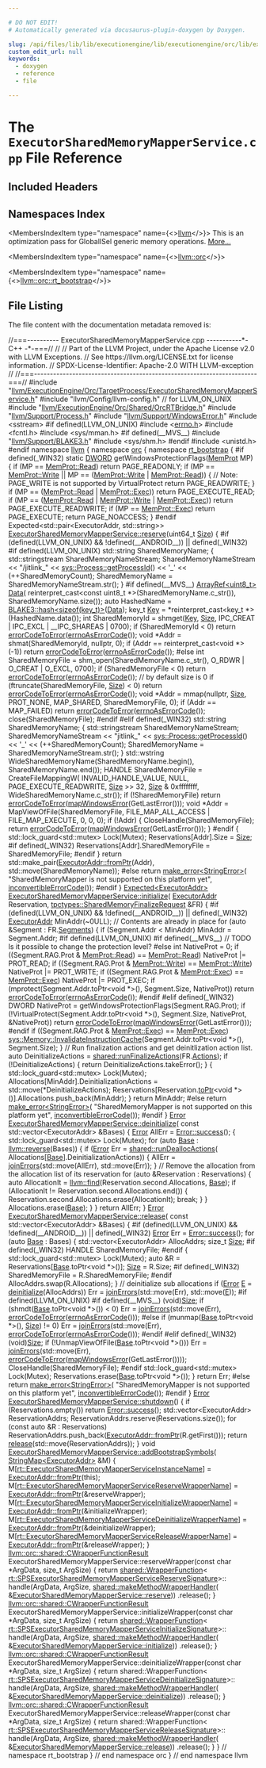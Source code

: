 ```yaml
---

# DO NOT EDIT!
# Automatically generated via docusaurus-plugin-doxygen by Doxygen.

slug: /api/files/lib/lib/executionengine/lib/executionengine/orc/lib/executionengine/orc/targetprocess/executorsharedmemorymapperservice-cpp
custom_edit_url: null
keywords:
  - doxygen
  - reference
  - file

---
```





# The `ExecutorSharedMemoryMapperService.cpp` File Reference

<DoxygenPage pluginConfig={pluginConfig}>



## Included Headers

<IncludesList>
<IncludesListItem
  filePath="llvm/ExecutionEngine/Orc/TargetProcess/ExecutorSharedMemoryMapperService.h"
  permalink="/docs/api/files/include/include/llvm/include/llvm/executionengine/include/llvm/executionengine/orc/include/llvm/executionengine/orc/targetprocess/executorsharedmemorymapperservice-h"
  isLocal="true" />
<IncludesListItem
  filePath="llvm/Config/llvm-config.h"
  permalink=""
  isLocal="true" />
<IncludesListItem
  filePath="llvm/ExecutionEngine/Orc/Shared/OrcRTBridge.h"
  permalink="/docs/api/files/include/include/llvm/include/llvm/executionengine/include/llvm/executionengine/orc/include/llvm/executionengine/orc/shared/orcrtbridge-h"
  isLocal="true" />
<IncludesListItem
  filePath="llvm/Support/Process.h"
  permalink="/docs/api/files/include/include/llvm/include/llvm/support/process-h"
  isLocal="true" />
<IncludesListItem
  filePath="llvm/Support/WindowsError.h"
  permalink="/docs/api/files/include/include/llvm/include/llvm/support/windowserror-h"
  isLocal="true" />
<IncludesListItem
  filePath="sstream"
  permalink=""
  isLocal="false" />
<IncludesListItem
  filePath="errno.h"
  permalink="/docs/api/files/include/include/llvm/include/llvm/support/errno-h"
  isLocal="false" />
<IncludesListItem
  filePath="fcntl.h"
  permalink=""
  isLocal="false" />
<IncludesListItem
  filePath="sys/mman.h"
  permalink=""
  isLocal="false" />
<IncludesListItem
  filePath="unistd.h"
  permalink=""
  isLocal="false" />
</IncludesList>

## Namespaces Index

<MembersIndex>

<MembersIndexItem
  type="namespace"
  name={<><a href="/docs/api/namespaces/llvm">llvm</a></>}>
This is an optimization pass for GlobalISel generic memory operations. <a href="/docs/api/namespaces/llvm/#details">More...</a>
</MembersIndexItem>

<MembersIndexItem
  type="namespace"
  name={<><a href="/docs/api/namespaces/llvm/orc">llvm::orc</a></>}>
</MembersIndexItem>

<MembersIndexItem
  type="namespace"
  name={<><a href="/docs/api/namespaces/llvm/orc/rt-bootstrap">llvm::orc::rt_bootstrap</a></>}>
</MembersIndexItem>

</MembersIndex>


## File Listing

The file content with the documentation metadata removed is:

<ProgramListing>

<Link id="l00001" /><CodeLine lineNumber="1"><span class="doxyHighlightComment">//===---------- ExecutorSharedMemoryMapperService.cpp -----------&#42;- C++ -&#42;-===//</span></CodeLine>
<Link id="l00002" /><CodeLine lineNumber="2"><span class="doxyHighlightComment">//</span></CodeLine>
<Link id="l00003" /><CodeLine lineNumber="3"><span class="doxyHighlightComment">// Part of the LLVM Project, under the Apache License v2.0 with LLVM Exceptions.</span></CodeLine>
<Link id="l00004" /><CodeLine lineNumber="4"><span class="doxyHighlightComment">// See https://llvm.org/LICENSE.txt for license information.</span></CodeLine>
<Link id="l00005" /><CodeLine lineNumber="5"><span class="doxyHighlightComment">// SPDX-License-Identifier: Apache-2.0 WITH LLVM-exception</span></CodeLine>
<Link id="l00006" /><CodeLine lineNumber="6"><span class="doxyHighlightComment">//</span></CodeLine>
<Link id="l00007" /><CodeLine lineNumber="7"><span class="doxyHighlightComment">//===----------------------------------------------------------------------===//</span></CodeLine>
<Link id="l00008" /><CodeLine lineNumber="8"></CodeLine>
<Link id="l00009" /><CodeLine lineNumber="9"><span class="doxyHighlightPreprocessor">#include &quot;<a href="/docs/api/files/include/include/llvm/include/llvm/executionengine/include/llvm/executionengine/orc/include/llvm/executionengine/orc/targetprocess/executorsharedmemorymapperservice-h">llvm/ExecutionEngine/Orc/TargetProcess/ExecutorSharedMemoryMapperService.h</a>&quot;</span></CodeLine>
<Link id="l00010" /><CodeLine lineNumber="10"><span class="doxyHighlightPreprocessor">#include &quot;llvm/Config/llvm-config.h&quot;</span><span class="doxyHighlight"> </span><span class="doxyHighlightComment">// for LLVM&#95;ON&#95;UNIX</span></CodeLine>
<Link id="l00011" /><CodeLine lineNumber="11"><span class="doxyHighlightPreprocessor">#include &quot;<a href="/docs/api/files/include/include/llvm/include/llvm/executionengine/include/llvm/executionengine/orc/include/llvm/executionengine/orc/shared/orcrtbridge-h">llvm/ExecutionEngine/Orc/Shared/OrcRTBridge.h</a>&quot;</span></CodeLine>
<Link id="l00012" /><CodeLine lineNumber="12"><span class="doxyHighlightPreprocessor">#include &quot;<a href="/docs/api/files/include/include/llvm/include/llvm/support/process-h">llvm/Support/Process.h</a>&quot;</span></CodeLine>
<Link id="l00013" /><CodeLine lineNumber="13"><span class="doxyHighlightPreprocessor">#include &quot;<a href="/docs/api/files/include/include/llvm/include/llvm/support/windowserror-h">llvm/Support/WindowsError.h</a>&quot;</span></CodeLine>
<Link id="l00014" /><CodeLine lineNumber="14"><span class="doxyHighlightPreprocessor">#include &lt;sstream&gt;</span></CodeLine>
<Link id="l00015" /><CodeLine lineNumber="15"></CodeLine>
<Link id="l00016" /><CodeLine lineNumber="16"><span class="doxyHighlightPreprocessor">#if defined(LLVM&#95;ON&#95;UNIX)</span></CodeLine>
<Link id="l00017" /><CodeLine lineNumber="17"><span class="doxyHighlightPreprocessor">#include &lt;<a href="/docs/api/files/include/include/llvm/include/llvm/support/errno-h">errno.h</a>&gt;</span></CodeLine>
<Link id="l00018" /><CodeLine lineNumber="18"><span class="doxyHighlightPreprocessor">#include &lt;fcntl.h&gt;</span></CodeLine>
<Link id="l00019" /><CodeLine lineNumber="19"><span class="doxyHighlightPreprocessor">#include &lt;sys/mman.h&gt;</span></CodeLine>
<Link id="l00020" /><CodeLine lineNumber="20"><span class="doxyHighlightPreprocessor">#if defined(&#95;&#95;MVS&#95;&#95;)</span></CodeLine>
<Link id="l00021" /><CodeLine lineNumber="21"><span class="doxyHighlightPreprocessor">#include &quot;<a href="/docs/api/files/include/include/llvm/include/llvm/support/blake3-h">llvm/Support/BLAKE3.h</a>&quot;</span></CodeLine>
<Link id="l00022" /><CodeLine lineNumber="22"><span class="doxyHighlightPreprocessor">#include &lt;sys/shm.h&gt;</span></CodeLine>
<Link id="l00023" /><CodeLine lineNumber="23"><span class="doxyHighlightPreprocessor">#endif</span></CodeLine>
<Link id="l00024" /><CodeLine lineNumber="24"><span class="doxyHighlightPreprocessor">#include &lt;unistd.h&gt;</span></CodeLine>
<Link id="l00025" /><CodeLine lineNumber="25"><span class="doxyHighlightPreprocessor">#endif</span></CodeLine>
<Link id="l00026" /><CodeLine lineNumber="26"></CodeLine>
<Link id="l00027" /><CodeLine lineNumber="27"><span class="doxyHighlightKeyword">namespace </span><span class="doxyHighlight"><a href="/docs/api/namespaces/llvm">llvm</a> &#123;</span></CodeLine>
<Link id="l00028" /><CodeLine lineNumber="28"><span class="doxyHighlightKeyword">namespace </span><span class="doxyHighlight"><a href="/docs/api/namespaces/llvm/orc">orc</a> &#123;</span></CodeLine>
<Link id="l00029" /><CodeLine lineNumber="29"><span class="doxyHighlightKeyword">namespace </span><span class="doxyHighlight"><a href="/docs/api/namespaces/llvm/orc/rt-bootstrap">rt&#95;bootstrap</a> &#123;</span></CodeLine>
<Link id="l00030" /><CodeLine lineNumber="30"></CodeLine>
<Link id="l00031" /><CodeLine lineNumber="31"><span class="doxyHighlightPreprocessor">#if defined(&#95;WIN32)</span></CodeLine>
<Link id="l00032" /><CodeLine lineNumber="32"><span class="doxyHighlightKeyword">static</span><span class="doxyHighlight"> <a href="/docs/api/namespaces/llvm/amdgpu/sdwa/#a487d59303b94fbf4adddd9a08c30da0aaddbc3f8d705f646af626fd73cdf3618b">DWORD</a> getWindowsProtectionFlags(<a href="/docs/api/namespaces/llvm/orc/#a2fbb59fad28934f72ede7ddc316dfc89">MemProt</a> MP) &#123;</span></CodeLine>
<Link id="l00033" /><CodeLine lineNumber="33"><span class="doxyHighlight">  </span><span class="doxyHighlightKeywordFlow">if</span><span class="doxyHighlight"> (MP == <a href="/docs/api/namespaces/llvm/orc/#a2fbb59fad28934f72ede7ddc316dfc89a7a1a5f3e79fdc91edf2f5ead9d66abb4">MemProt::Read</a>)</span></CodeLine>
<Link id="l00034" /><CodeLine lineNumber="34"><span class="doxyHighlight">    </span><span class="doxyHighlightKeywordFlow">return</span><span class="doxyHighlight"> PAGE&#95;READONLY;</span></CodeLine>
<Link id="l00035" /><CodeLine lineNumber="35"><span class="doxyHighlight">  </span><span class="doxyHighlightKeywordFlow">if</span><span class="doxyHighlight"> (MP == <a href="/docs/api/namespaces/llvm/orc/#a2fbb59fad28934f72ede7ddc316dfc89a1129c0e4d43f2d121652a7302712cff6">MemProt::Write</a> ||</span></CodeLine>
<Link id="l00036" /><CodeLine lineNumber="36"><span class="doxyHighlight">      MP == (<a href="/docs/api/namespaces/llvm/orc/#a2fbb59fad28934f72ede7ddc316dfc89a1129c0e4d43f2d121652a7302712cff6">MemProt::Write</a> | <a href="/docs/api/namespaces/llvm/orc/#a2fbb59fad28934f72ede7ddc316dfc89a7a1a5f3e79fdc91edf2f5ead9d66abb4">MemProt::Read</a>)) &#123;</span></CodeLine>
<Link id="l00037" /><CodeLine lineNumber="37"><span class="doxyHighlight">    </span><span class="doxyHighlightComment">// Note: PAGE&#95;WRITE is not supported by VirtualProtect</span></CodeLine>
<Link id="l00038" /><CodeLine lineNumber="38"><span class="doxyHighlight">    </span><span class="doxyHighlightKeywordFlow">return</span><span class="doxyHighlight"> PAGE&#95;READWRITE;</span></CodeLine>
<Link id="l00039" /><CodeLine lineNumber="39"><span class="doxyHighlight">  &#125;</span></CodeLine>
<Link id="l00040" /><CodeLine lineNumber="40"><span class="doxyHighlight">  </span><span class="doxyHighlightKeywordFlow">if</span><span class="doxyHighlight"> (MP == (<a href="/docs/api/namespaces/llvm/orc/#a2fbb59fad28934f72ede7ddc316dfc89a7a1a5f3e79fdc91edf2f5ead9d66abb4">MemProt::Read</a> | <a href="/docs/api/namespaces/llvm/orc/#a2fbb59fad28934f72ede7ddc316dfc89a953feeff1e20f40677fb7f77c073b3be">MemProt::Exec</a>))</span></CodeLine>
<Link id="l00041" /><CodeLine lineNumber="41"><span class="doxyHighlight">    </span><span class="doxyHighlightKeywordFlow">return</span><span class="doxyHighlight"> PAGE&#95;EXECUTE&#95;READ;</span></CodeLine>
<Link id="l00042" /><CodeLine lineNumber="42"><span class="doxyHighlight">  </span><span class="doxyHighlightKeywordFlow">if</span><span class="doxyHighlight"> (MP == (<a href="/docs/api/namespaces/llvm/orc/#a2fbb59fad28934f72ede7ddc316dfc89a7a1a5f3e79fdc91edf2f5ead9d66abb4">MemProt::Read</a> | <a href="/docs/api/namespaces/llvm/orc/#a2fbb59fad28934f72ede7ddc316dfc89a1129c0e4d43f2d121652a7302712cff6">MemProt::Write</a> | <a href="/docs/api/namespaces/llvm/orc/#a2fbb59fad28934f72ede7ddc316dfc89a953feeff1e20f40677fb7f77c073b3be">MemProt::Exec</a>))</span></CodeLine>
<Link id="l00043" /><CodeLine lineNumber="43"><span class="doxyHighlight">    </span><span class="doxyHighlightKeywordFlow">return</span><span class="doxyHighlight"> PAGE&#95;EXECUTE&#95;READWRITE;</span></CodeLine>
<Link id="l00044" /><CodeLine lineNumber="44"><span class="doxyHighlight">  </span><span class="doxyHighlightKeywordFlow">if</span><span class="doxyHighlight"> (MP == <a href="/docs/api/namespaces/llvm/orc/#a2fbb59fad28934f72ede7ddc316dfc89a953feeff1e20f40677fb7f77c073b3be">MemProt::Exec</a>)</span></CodeLine>
<Link id="l00045" /><CodeLine lineNumber="45"><span class="doxyHighlight">    </span><span class="doxyHighlightKeywordFlow">return</span><span class="doxyHighlight"> PAGE&#95;EXECUTE;</span></CodeLine>
<Link id="l00046" /><CodeLine lineNumber="46"></CodeLine>
<Link id="l00047" /><CodeLine lineNumber="47"><span class="doxyHighlight">  </span><span class="doxyHighlightKeywordFlow">return</span><span class="doxyHighlight"> PAGE&#95;NOACCESS;</span></CodeLine>
<Link id="l00048" /><CodeLine lineNumber="48"><span class="doxyHighlight">&#125;</span></CodeLine>
<Link id="l00049" /><CodeLine lineNumber="49"><span class="doxyHighlightPreprocessor">#endif</span></CodeLine>
<Link id="l00050" /><CodeLine lineNumber="50"></CodeLine>
<Link id="l00051" /><CodeLine lineNumber="51"><span class="doxyHighlight">Expected&lt;std::pair&lt;ExecutorAddr, std::string&gt;&gt;</span></CodeLine>
<Link id="l00052" /><CodeLine lineNumber="52" lineLink="/docs/api/classes/llvm/orc/rt-bootstrap/executorsharedmemorymapperservice/#aded6fc2ddd0d73f2f6b24beff42b70ea"><span class="doxyHighlight"><a href="/docs/api/classes/llvm/orc/rt-bootstrap/executorsharedmemorymapperservice/#aded6fc2ddd0d73f2f6b24beff42b70ea">ExecutorSharedMemoryMapperService::reserve</a>(uint64&#95;t <a href="/docs/api/files/lib/lib/analysis/inlineorder-cpp/#a7ee6f0cb51c3b9056199e9a0001fe8c3a6f6cb72d544962fa333e2e34ce64f719">Size</a>) &#123;</span></CodeLine>
<Link id="l00053" /><CodeLine lineNumber="53"><span class="doxyHighlightPreprocessor">#if (defined(LLVM&#95;ON&#95;UNIX) &amp;&amp; !defined(&#95;&#95;ANDROID&#95;&#95;)) || defined(&#95;WIN32)</span></CodeLine>
<Link id="l00054" /><CodeLine lineNumber="54"></CodeLine>
<Link id="l00055" /><CodeLine lineNumber="55"><span class="doxyHighlightPreprocessor">#if defined(LLVM&#95;ON&#95;UNIX)</span></CodeLine>
<Link id="l00056" /><CodeLine lineNumber="56"></CodeLine>
<Link id="l00057" /><CodeLine lineNumber="57"><span class="doxyHighlight">  std::string SharedMemoryName;</span></CodeLine>
<Link id="l00058" /><CodeLine lineNumber="58"><span class="doxyHighlight">  &#123;</span></CodeLine>
<Link id="l00059" /><CodeLine lineNumber="59"><span class="doxyHighlight">    std::stringstream SharedMemoryNameStream;</span></CodeLine>
<Link id="l00060" /><CodeLine lineNumber="60"><span class="doxyHighlight">    SharedMemoryNameStream &lt;&lt; </span><span class="doxyHighlightStringLiteral">&quot;/jitlink&#95;&quot;</span><span class="doxyHighlight"> &lt;&lt; <a href="/docs/api/classes/llvm/sys/process/#afee014293ce837f92658166fc36a2d15">sys::Process::getProcessId</a>() &lt;&lt; </span><span class="doxyHighlightCharLiteral">&#39;&#95;&#39;</span></CodeLine>
<Link id="l00061" /><CodeLine lineNumber="61"><span class="doxyHighlight">                           &lt;&lt; (++SharedMemoryCount);</span></CodeLine>
<Link id="l00062" /><CodeLine lineNumber="62"><span class="doxyHighlight">    SharedMemoryName = SharedMemoryNameStream.str();</span></CodeLine>
<Link id="l00063" /><CodeLine lineNumber="63"><span class="doxyHighlight">  &#125;</span></CodeLine>
<Link id="l00064" /><CodeLine lineNumber="64"></CodeLine>
<Link id="l00065" /><CodeLine lineNumber="65"><span class="doxyHighlightPreprocessor">#if defined(&#95;&#95;MVS&#95;&#95;)</span></CodeLine>
<Link id="l00066" /><CodeLine lineNumber="66"><span class="doxyHighlight">  <a href="/docs/api/classes/llvm/arrayref">ArrayRef&lt;uint8&#95;t&gt;</a> <a href="/docs/api/namespaces/llvm/#aa20539e89704d20b98b97e9c3feac934">Data</a>(</span></CodeLine>
<Link id="l00067" /><CodeLine lineNumber="67"><span class="doxyHighlight">      </span><span class="doxyHighlightKeyword">reinterpret&#95;cast&lt;</span><span class="doxyHighlightKeyword">const </span><span class="doxyHighlight">uint8&#95;t &#42;</span><span class="doxyHighlightKeyword">&gt;</span><span class="doxyHighlight">(SharedMemoryName.c&#95;str()),</span></CodeLine>
<Link id="l00068" /><CodeLine lineNumber="68"><span class="doxyHighlight">      SharedMemoryName.size());</span></CodeLine>
<Link id="l00069" /><CodeLine lineNumber="69"><span class="doxyHighlight">  </span><span class="doxyHighlightKeyword">auto</span><span class="doxyHighlight"> HashedName = <a href="/docs/api/classes/llvm/blake3/#a9dbdb16a7c1e784048a1a7f65821f5be">BLAKE3::hash&lt;sizeof(key&#95;t)&gt;</a>(<a href="/docs/api/namespaces/llvm/#aa20539e89704d20b98b97e9c3feac934">Data</a>);</span></CodeLine>
<Link id="l00070" /><CodeLine lineNumber="70"><span class="doxyHighlight">  key&#95;t <a href="/docs/api/namespaces/llvm/#a98c6256d0644613c6b5b3e2ef06ef5ce">Key</a> = &#42;</span><span class="doxyHighlightKeyword">reinterpret&#95;cast&lt;</span><span class="doxyHighlight">key&#95;t &#42;</span><span class="doxyHighlightKeyword">&gt;</span><span class="doxyHighlight">(HashedName.data());</span></CodeLine>
<Link id="l00071" /><CodeLine lineNumber="71"><span class="doxyHighlight">  </span><span class="doxyHighlightKeywordType">int</span><span class="doxyHighlight"> SharedMemoryId =</span></CodeLine>
<Link id="l00072" /><CodeLine lineNumber="72"><span class="doxyHighlight">      shmget(<a href="/docs/api/namespaces/llvm/#a98c6256d0644613c6b5b3e2ef06ef5ce">Key</a>, <a href="/docs/api/files/lib/lib/analysis/inlineorder-cpp/#a7ee6f0cb51c3b9056199e9a0001fe8c3a6f6cb72d544962fa333e2e34ce64f719">Size</a>, IPC&#95;CREAT | IPC&#95;EXCL | &#95;&#95;IPC&#95;SHAREAS | 0700);</span></CodeLine>
<Link id="l00073" /><CodeLine lineNumber="73"><span class="doxyHighlight">  </span><span class="doxyHighlightKeywordFlow">if</span><span class="doxyHighlight"> (SharedMemoryId &lt; 0)</span></CodeLine>
<Link id="l00074" /><CodeLine lineNumber="74"><span class="doxyHighlight">    </span><span class="doxyHighlightKeywordFlow">return</span><span class="doxyHighlight"> <a href="/docs/api/namespaces/llvm/#ad10875fd499e8e285aaeef615e9b11aa">errorCodeToError</a>(<a href="/docs/api/namespaces/llvm/#ae075c94db10b09d6d5876d32219eaf0d">errnoAsErrorCode</a>());</span></CodeLine>
<Link id="l00075" /><CodeLine lineNumber="75"></CodeLine>
<Link id="l00076" /><CodeLine lineNumber="76"><span class="doxyHighlight">  </span><span class="doxyHighlightKeywordType">void</span><span class="doxyHighlight"> &#42;Addr = shmat(SharedMemoryId, </span><span class="doxyHighlightKeyword">nullptr</span><span class="doxyHighlight">, 0);</span></CodeLine>
<Link id="l00077" /><CodeLine lineNumber="77"><span class="doxyHighlight">  </span><span class="doxyHighlightKeywordFlow">if</span><span class="doxyHighlight"> (Addr == </span><span class="doxyHighlightKeyword">reinterpret&#95;cast&lt;</span><span class="doxyHighlightKeywordType">void</span><span class="doxyHighlight"> &#42;</span><span class="doxyHighlightKeyword">&gt;</span><span class="doxyHighlight">(-1))</span></CodeLine>
<Link id="l00078" /><CodeLine lineNumber="78"><span class="doxyHighlight">    </span><span class="doxyHighlightKeywordFlow">return</span><span class="doxyHighlight"> <a href="/docs/api/namespaces/llvm/#ad10875fd499e8e285aaeef615e9b11aa">errorCodeToError</a>(<a href="/docs/api/namespaces/llvm/#ae075c94db10b09d6d5876d32219eaf0d">errnoAsErrorCode</a>());</span></CodeLine>
<Link id="l00079" /><CodeLine lineNumber="79"><span class="doxyHighlightPreprocessor">#else</span></CodeLine>
<Link id="l00080" /><CodeLine lineNumber="80"><span class="doxyHighlight">  </span><span class="doxyHighlightKeywordType">int</span><span class="doxyHighlight"> SharedMemoryFile =</span></CodeLine>
<Link id="l00081" /><CodeLine lineNumber="81"><span class="doxyHighlight">      shm&#95;open(SharedMemoryName.c&#95;str(), O&#95;RDWR | O&#95;CREAT | O&#95;EXCL, 0700);</span></CodeLine>
<Link id="l00082" /><CodeLine lineNumber="82"><span class="doxyHighlight">  </span><span class="doxyHighlightKeywordFlow">if</span><span class="doxyHighlight"> (SharedMemoryFile &lt; 0)</span></CodeLine>
<Link id="l00083" /><CodeLine lineNumber="83"><span class="doxyHighlight">    </span><span class="doxyHighlightKeywordFlow">return</span><span class="doxyHighlight"> <a href="/docs/api/namespaces/llvm/#ad10875fd499e8e285aaeef615e9b11aa">errorCodeToError</a>(<a href="/docs/api/namespaces/llvm/#ae075c94db10b09d6d5876d32219eaf0d">errnoAsErrorCode</a>());</span></CodeLine>
<Link id="l00084" /><CodeLine lineNumber="84"></CodeLine>
<Link id="l00085" /><CodeLine lineNumber="85"><span class="doxyHighlight">  </span><span class="doxyHighlightComment">// by default size is 0</span></CodeLine>
<Link id="l00086" /><CodeLine lineNumber="86"><span class="doxyHighlight">  </span><span class="doxyHighlightKeywordFlow">if</span><span class="doxyHighlight"> (ftruncate(SharedMemoryFile, <a href="/docs/api/files/lib/lib/analysis/inlineorder-cpp/#a7ee6f0cb51c3b9056199e9a0001fe8c3a6f6cb72d544962fa333e2e34ce64f719">Size</a>) &lt; 0)</span></CodeLine>
<Link id="l00087" /><CodeLine lineNumber="87"><span class="doxyHighlight">    </span><span class="doxyHighlightKeywordFlow">return</span><span class="doxyHighlight"> <a href="/docs/api/namespaces/llvm/#ad10875fd499e8e285aaeef615e9b11aa">errorCodeToError</a>(<a href="/docs/api/namespaces/llvm/#ae075c94db10b09d6d5876d32219eaf0d">errnoAsErrorCode</a>());</span></CodeLine>
<Link id="l00088" /><CodeLine lineNumber="88"></CodeLine>
<Link id="l00089" /><CodeLine lineNumber="89"><span class="doxyHighlight">  </span><span class="doxyHighlightKeywordType">void</span><span class="doxyHighlight"> &#42;Addr = mmap(</span><span class="doxyHighlightKeyword">nullptr</span><span class="doxyHighlight">, <a href="/docs/api/files/lib/lib/analysis/inlineorder-cpp/#a7ee6f0cb51c3b9056199e9a0001fe8c3a6f6cb72d544962fa333e2e34ce64f719">Size</a>, PROT&#95;NONE, MAP&#95;SHARED, SharedMemoryFile, 0);</span></CodeLine>
<Link id="l00090" /><CodeLine lineNumber="90"><span class="doxyHighlight">  </span><span class="doxyHighlightKeywordFlow">if</span><span class="doxyHighlight"> (Addr == MAP&#95;FAILED)</span></CodeLine>
<Link id="l00091" /><CodeLine lineNumber="91"><span class="doxyHighlight">    </span><span class="doxyHighlightKeywordFlow">return</span><span class="doxyHighlight"> <a href="/docs/api/namespaces/llvm/#ad10875fd499e8e285aaeef615e9b11aa">errorCodeToError</a>(<a href="/docs/api/namespaces/llvm/#ae075c94db10b09d6d5876d32219eaf0d">errnoAsErrorCode</a>());</span></CodeLine>
<Link id="l00092" /><CodeLine lineNumber="92"></CodeLine>
<Link id="l00093" /><CodeLine lineNumber="93"><span class="doxyHighlight">  close(SharedMemoryFile);</span></CodeLine>
<Link id="l00094" /><CodeLine lineNumber="94"><span class="doxyHighlightPreprocessor">#endif</span></CodeLine>
<Link id="l00095" /><CodeLine lineNumber="95"></CodeLine>
<Link id="l00096" /><CodeLine lineNumber="96"><span class="doxyHighlightPreprocessor">#elif defined(&#95;WIN32)</span></CodeLine>
<Link id="l00097" /><CodeLine lineNumber="97"></CodeLine>
<Link id="l00098" /><CodeLine lineNumber="98"><span class="doxyHighlight">  std::string SharedMemoryName;</span></CodeLine>
<Link id="l00099" /><CodeLine lineNumber="99"><span class="doxyHighlight">  &#123;</span></CodeLine>
<Link id="l00100" /><CodeLine lineNumber="100"><span class="doxyHighlight">    std::stringstream SharedMemoryNameStream;</span></CodeLine>
<Link id="l00101" /><CodeLine lineNumber="101"><span class="doxyHighlight">    SharedMemoryNameStream &lt;&lt; </span><span class="doxyHighlightStringLiteral">&quot;jitlink&#95;&quot;</span><span class="doxyHighlight"> &lt;&lt; <a href="/docs/api/classes/llvm/sys/process/#afee014293ce837f92658166fc36a2d15">sys::Process::getProcessId</a>() &lt;&lt; </span><span class="doxyHighlightCharLiteral">&#39;&#95;&#39;</span></CodeLine>
<Link id="l00102" /><CodeLine lineNumber="102"><span class="doxyHighlight">                           &lt;&lt; (++SharedMemoryCount);</span></CodeLine>
<Link id="l00103" /><CodeLine lineNumber="103"><span class="doxyHighlight">    SharedMemoryName = SharedMemoryNameStream.str();</span></CodeLine>
<Link id="l00104" /><CodeLine lineNumber="104"><span class="doxyHighlight">  &#125;</span></CodeLine>
<Link id="l00105" /><CodeLine lineNumber="105"></CodeLine>
<Link id="l00106" /><CodeLine lineNumber="106"><span class="doxyHighlight">  std::wstring WideSharedMemoryName(SharedMemoryName.begin(),</span></CodeLine>
<Link id="l00107" /><CodeLine lineNumber="107"><span class="doxyHighlight">                                    SharedMemoryName.end());</span></CodeLine>
<Link id="l00108" /><CodeLine lineNumber="108"><span class="doxyHighlight">  HANDLE SharedMemoryFile = CreateFileMappingW(</span></CodeLine>
<Link id="l00109" /><CodeLine lineNumber="109"><span class="doxyHighlight">      INVALID&#95;HANDLE&#95;VALUE, NULL, PAGE&#95;EXECUTE&#95;READWRITE, <a href="/docs/api/files/lib/lib/analysis/inlineorder-cpp/#a7ee6f0cb51c3b9056199e9a0001fe8c3a6f6cb72d544962fa333e2e34ce64f719">Size</a> &gt;&gt; 32,</span></CodeLine>
<Link id="l00110" /><CodeLine lineNumber="110"><span class="doxyHighlight">      <a href="/docs/api/files/lib/lib/analysis/inlineorder-cpp/#a7ee6f0cb51c3b9056199e9a0001fe8c3a6f6cb72d544962fa333e2e34ce64f719">Size</a> &amp; 0xffffffff, WideSharedMemoryName.c&#95;str());</span></CodeLine>
<Link id="l00111" /><CodeLine lineNumber="111"><span class="doxyHighlight">  </span><span class="doxyHighlightKeywordFlow">if</span><span class="doxyHighlight"> (!SharedMemoryFile)</span></CodeLine>
<Link id="l00112" /><CodeLine lineNumber="112"><span class="doxyHighlight">    </span><span class="doxyHighlightKeywordFlow">return</span><span class="doxyHighlight"> <a href="/docs/api/namespaces/llvm/#ad10875fd499e8e285aaeef615e9b11aa">errorCodeToError</a>(<a href="/docs/api/namespaces/llvm/#af0799d74677708a87dee45acdd40bab2">mapWindowsError</a>(GetLastError()));</span></CodeLine>
<Link id="l00113" /><CodeLine lineNumber="113"></CodeLine>
<Link id="l00114" /><CodeLine lineNumber="114"><span class="doxyHighlight">  </span><span class="doxyHighlightKeywordType">void</span><span class="doxyHighlight"> &#42;Addr = MapViewOfFile(SharedMemoryFile,</span></CodeLine>
<Link id="l00115" /><CodeLine lineNumber="115"><span class="doxyHighlight">                             FILE&#95;MAP&#95;ALL&#95;ACCESS | FILE&#95;MAP&#95;EXECUTE, 0, 0, 0);</span></CodeLine>
<Link id="l00116" /><CodeLine lineNumber="116"><span class="doxyHighlight">  </span><span class="doxyHighlightKeywordFlow">if</span><span class="doxyHighlight"> (!Addr) &#123;</span></CodeLine>
<Link id="l00117" /><CodeLine lineNumber="117"><span class="doxyHighlight">    CloseHandle(SharedMemoryFile);</span></CodeLine>
<Link id="l00118" /><CodeLine lineNumber="118"><span class="doxyHighlight">    </span><span class="doxyHighlightKeywordFlow">return</span><span class="doxyHighlight"> <a href="/docs/api/namespaces/llvm/#ad10875fd499e8e285aaeef615e9b11aa">errorCodeToError</a>(<a href="/docs/api/namespaces/llvm/#af0799d74677708a87dee45acdd40bab2">mapWindowsError</a>(GetLastError()));</span></CodeLine>
<Link id="l00119" /><CodeLine lineNumber="119"><span class="doxyHighlight">  &#125;</span></CodeLine>
<Link id="l00120" /><CodeLine lineNumber="120"></CodeLine>
<Link id="l00121" /><CodeLine lineNumber="121"><span class="doxyHighlightPreprocessor">#endif</span></CodeLine>
<Link id="l00122" /><CodeLine lineNumber="122"></CodeLine>
<Link id="l00123" /><CodeLine lineNumber="123"><span class="doxyHighlight">  &#123;</span></CodeLine>
<Link id="l00124" /><CodeLine lineNumber="124"><span class="doxyHighlight">    std::lock&#95;guard&lt;std::mutex&gt; Lock(Mutex);</span></CodeLine>
<Link id="l00125" /><CodeLine lineNumber="125"><span class="doxyHighlight">    Reservations&#91;Addr&#93;.Size = <a href="/docs/api/files/lib/lib/analysis/inlineorder-cpp/#a7ee6f0cb51c3b9056199e9a0001fe8c3a6f6cb72d544962fa333e2e34ce64f719">Size</a>;</span></CodeLine>
<Link id="l00126" /><CodeLine lineNumber="126"><span class="doxyHighlightPreprocessor">#if defined(&#95;WIN32)</span></CodeLine>
<Link id="l00127" /><CodeLine lineNumber="127"><span class="doxyHighlight">    Reservations&#91;Addr&#93;.SharedMemoryFile = SharedMemoryFile;</span></CodeLine>
<Link id="l00128" /><CodeLine lineNumber="128"><span class="doxyHighlightPreprocessor">#endif</span></CodeLine>
<Link id="l00129" /><CodeLine lineNumber="129"><span class="doxyHighlight">  &#125;</span></CodeLine>
<Link id="l00130" /><CodeLine lineNumber="130"></CodeLine>
<Link id="l00131" /><CodeLine lineNumber="131"><span class="doxyHighlight">  </span><span class="doxyHighlightKeywordFlow">return</span><span class="doxyHighlight"> std::make&#95;pair(<a href="/docs/api/classes/llvm/orc/executoraddr/#a8adb0ae35f7e95c960c86cfe19bc7215">ExecutorAddr::fromPtr</a>(Addr),</span></CodeLine>
<Link id="l00132" /><CodeLine lineNumber="132"><span class="doxyHighlight">                        std::move(SharedMemoryName));</span></CodeLine>
<Link id="l00133" /><CodeLine lineNumber="133"><span class="doxyHighlightPreprocessor">#else</span></CodeLine>
<Link id="l00134" /><CodeLine lineNumber="134"><span class="doxyHighlight">  </span><span class="doxyHighlightKeywordFlow">return</span><span class="doxyHighlight"> <a href="/docs/api/namespaces/llvm/#a9999bd897fc8a1648bd69b36fee2d357">make&#95;error&lt;StringError&gt;</a>(</span></CodeLine>
<Link id="l00135" /><CodeLine lineNumber="135"><span class="doxyHighlight">      </span><span class="doxyHighlightStringLiteral">&quot;SharedMemoryMapper is not supported on this platform yet&quot;</span><span class="doxyHighlight">,</span></CodeLine>
<Link id="l00136" /><CodeLine lineNumber="136"><span class="doxyHighlight">      <a href="/docs/api/namespaces/llvm/#a2b43c21951d0948b34bcf7019949032d">inconvertibleErrorCode</a>());</span></CodeLine>
<Link id="l00137" /><CodeLine lineNumber="137"><span class="doxyHighlightPreprocessor">#endif</span></CodeLine>
<Link id="l00138" /><CodeLine lineNumber="138"><span class="doxyHighlight">&#125;</span></CodeLine>
<Link id="l00139" /><CodeLine lineNumber="139"></CodeLine>
<Link id="l00140" /><CodeLine lineNumber="140" lineLink="/docs/api/classes/llvm/orc/rt-bootstrap/executorsharedmemorymapperservice/#af7f72f04af2ffe1b66adfecb7f881b02"><span class="doxyHighlight"><a href="/docs/api/classes/llvm/expected">Expected&lt;ExecutorAddr&gt;</a> <a href="/docs/api/classes/llvm/orc/rt-bootstrap/executorsharedmemorymapperservice/#af7f72f04af2ffe1b66adfecb7f881b02">ExecutorSharedMemoryMapperService::initialize</a>(</span></CodeLine>
<Link id="l00141" /><CodeLine lineNumber="141"><span class="doxyHighlight">    <a href="/docs/api/classes/llvm/orc/executoraddr">ExecutorAddr</a> Reservation, <a href="/docs/api/structs/llvm/orc/tpctypes/sharedmemoryfinalizerequest">tpctypes::SharedMemoryFinalizeRequest</a> &amp;FR) &#123;</span></CodeLine>
<Link id="l00142" /><CodeLine lineNumber="142"><span class="doxyHighlightPreprocessor">#if (defined(LLVM&#95;ON&#95;UNIX) &amp;&amp; !defined(&#95;&#95;ANDROID&#95;&#95;)) || defined(&#95;WIN32)</span></CodeLine>
<Link id="l00143" /><CodeLine lineNumber="143"></CodeLine>
<Link id="l00144" /><CodeLine lineNumber="144"><span class="doxyHighlight">  <a href="/docs/api/classes/llvm/orc/executoraddr">ExecutorAddr</a> MinAddr(~0ULL);</span></CodeLine>
<Link id="l00145" /><CodeLine lineNumber="145"></CodeLine>
<Link id="l00146" /><CodeLine lineNumber="146"><span class="doxyHighlight">  </span><span class="doxyHighlightComment">// Contents are already in place</span></CodeLine>
<Link id="l00147" /><CodeLine lineNumber="147"><span class="doxyHighlight">  </span><span class="doxyHighlightKeywordFlow">for</span><span class="doxyHighlight"> (</span><span class="doxyHighlightKeyword">auto</span><span class="doxyHighlight"> &amp;Segment : FR.<a href="/docs/api/structs/llvm/orc/tpctypes/sharedmemoryfinalizerequest/#a1cd77f9692f05fed6a1a9fa7b59da1e6">Segments</a>) &#123;</span></CodeLine>
<Link id="l00148" /><CodeLine lineNumber="148"><span class="doxyHighlight">    </span><span class="doxyHighlightKeywordFlow">if</span><span class="doxyHighlight"> (Segment.Addr &lt; MinAddr)</span></CodeLine>
<Link id="l00149" /><CodeLine lineNumber="149"><span class="doxyHighlight">      MinAddr = Segment.Addr;</span></CodeLine>
<Link id="l00150" /><CodeLine lineNumber="150"></CodeLine>
<Link id="l00151" /><CodeLine lineNumber="151"><span class="doxyHighlightPreprocessor">#if defined(LLVM&#95;ON&#95;UNIX)</span></CodeLine>
<Link id="l00152" /><CodeLine lineNumber="152"></CodeLine>
<Link id="l00153" /><CodeLine lineNumber="153"><span class="doxyHighlightPreprocessor">#if defined(&#95;&#95;MVS&#95;&#95;)</span></CodeLine>
<Link id="l00154" /><CodeLine lineNumber="154"><span class="doxyHighlight">      </span><span class="doxyHighlightComment">// TODO Is it possible to change the protection level?</span></CodeLine>
<Link id="l00155" /><CodeLine lineNumber="155"><span class="doxyHighlightPreprocessor">#else</span></CodeLine>
<Link id="l00156" /><CodeLine lineNumber="156"><span class="doxyHighlight">    </span><span class="doxyHighlightKeywordType">int</span><span class="doxyHighlight"> NativeProt = 0;</span></CodeLine>
<Link id="l00157" /><CodeLine lineNumber="157"><span class="doxyHighlight">    </span><span class="doxyHighlightKeywordFlow">if</span><span class="doxyHighlight"> ((Segment.RAG.Prot &amp; <a href="/docs/api/namespaces/llvm/orc/#a2fbb59fad28934f72ede7ddc316dfc89a7a1a5f3e79fdc91edf2f5ead9d66abb4">MemProt::Read</a>) == <a href="/docs/api/namespaces/llvm/orc/#a2fbb59fad28934f72ede7ddc316dfc89a7a1a5f3e79fdc91edf2f5ead9d66abb4">MemProt::Read</a>)</span></CodeLine>
<Link id="l00158" /><CodeLine lineNumber="158"><span class="doxyHighlight">      NativeProt |= PROT&#95;READ;</span></CodeLine>
<Link id="l00159" /><CodeLine lineNumber="159"><span class="doxyHighlight">    </span><span class="doxyHighlightKeywordFlow">if</span><span class="doxyHighlight"> ((Segment.RAG.Prot &amp; <a href="/docs/api/namespaces/llvm/orc/#a2fbb59fad28934f72ede7ddc316dfc89a1129c0e4d43f2d121652a7302712cff6">MemProt::Write</a>) == <a href="/docs/api/namespaces/llvm/orc/#a2fbb59fad28934f72ede7ddc316dfc89a1129c0e4d43f2d121652a7302712cff6">MemProt::Write</a>)</span></CodeLine>
<Link id="l00160" /><CodeLine lineNumber="160"><span class="doxyHighlight">      NativeProt |= PROT&#95;WRITE;</span></CodeLine>
<Link id="l00161" /><CodeLine lineNumber="161"><span class="doxyHighlight">    </span><span class="doxyHighlightKeywordFlow">if</span><span class="doxyHighlight"> ((Segment.RAG.Prot &amp; <a href="/docs/api/namespaces/llvm/orc/#a2fbb59fad28934f72ede7ddc316dfc89a953feeff1e20f40677fb7f77c073b3be">MemProt::Exec</a>) == <a href="/docs/api/namespaces/llvm/orc/#a2fbb59fad28934f72ede7ddc316dfc89a953feeff1e20f40677fb7f77c073b3be">MemProt::Exec</a>)</span></CodeLine>
<Link id="l00162" /><CodeLine lineNumber="162"><span class="doxyHighlight">      NativeProt |= PROT&#95;EXEC;</span></CodeLine>
<Link id="l00163" /><CodeLine lineNumber="163"></CodeLine>
<Link id="l00164" /><CodeLine lineNumber="164"><span class="doxyHighlight">    </span><span class="doxyHighlightKeywordFlow">if</span><span class="doxyHighlight"> (mprotect(Segment.Addr.toPtr&lt;</span><span class="doxyHighlightKeywordType">void</span><span class="doxyHighlight"> &#42;&gt;(), Segment.Size, NativeProt))</span></CodeLine>
<Link id="l00165" /><CodeLine lineNumber="165"><span class="doxyHighlight">      </span><span class="doxyHighlightKeywordFlow">return</span><span class="doxyHighlight"> <a href="/docs/api/namespaces/llvm/#ad10875fd499e8e285aaeef615e9b11aa">errorCodeToError</a>(<a href="/docs/api/namespaces/llvm/#ae075c94db10b09d6d5876d32219eaf0d">errnoAsErrorCode</a>());</span></CodeLine>
<Link id="l00166" /><CodeLine lineNumber="166"><span class="doxyHighlightPreprocessor">#endif</span></CodeLine>
<Link id="l00167" /><CodeLine lineNumber="167"></CodeLine>
<Link id="l00168" /><CodeLine lineNumber="168"><span class="doxyHighlightPreprocessor">#elif defined(&#95;WIN32)</span></CodeLine>
<Link id="l00169" /><CodeLine lineNumber="169"></CodeLine>
<Link id="l00170" /><CodeLine lineNumber="170"><span class="doxyHighlight">    DWORD NativeProt = getWindowsProtectionFlags(Segment.RAG.Prot);</span></CodeLine>
<Link id="l00171" /><CodeLine lineNumber="171"></CodeLine>
<Link id="l00172" /><CodeLine lineNumber="172"><span class="doxyHighlight">    </span><span class="doxyHighlightKeywordFlow">if</span><span class="doxyHighlight"> (!VirtualProtect(Segment.Addr.toPtr&lt;</span><span class="doxyHighlightKeywordType">void</span><span class="doxyHighlight"> &#42;&gt;(), Segment.Size, NativeProt,</span></CodeLine>
<Link id="l00173" /><CodeLine lineNumber="173"><span class="doxyHighlight">                        &amp;NativeProt))</span></CodeLine>
<Link id="l00174" /><CodeLine lineNumber="174"><span class="doxyHighlight">      </span><span class="doxyHighlightKeywordFlow">return</span><span class="doxyHighlight"> <a href="/docs/api/namespaces/llvm/#ad10875fd499e8e285aaeef615e9b11aa">errorCodeToError</a>(<a href="/docs/api/namespaces/llvm/#af0799d74677708a87dee45acdd40bab2">mapWindowsError</a>(GetLastError()));</span></CodeLine>
<Link id="l00175" /><CodeLine lineNumber="175"></CodeLine>
<Link id="l00176" /><CodeLine lineNumber="176"><span class="doxyHighlightPreprocessor">#endif</span></CodeLine>
<Link id="l00177" /><CodeLine lineNumber="177"></CodeLine>
<Link id="l00178" /><CodeLine lineNumber="178"><span class="doxyHighlight">    </span><span class="doxyHighlightKeywordFlow">if</span><span class="doxyHighlight"> ((Segment.RAG.Prot &amp; <a href="/docs/api/namespaces/llvm/orc/#a2fbb59fad28934f72ede7ddc316dfc89a953feeff1e20f40677fb7f77c073b3be">MemProt::Exec</a>) == <a href="/docs/api/namespaces/llvm/orc/#a2fbb59fad28934f72ede7ddc316dfc89a953feeff1e20f40677fb7f77c073b3be">MemProt::Exec</a>)</span></CodeLine>
<Link id="l00179" /><CodeLine lineNumber="179"><span class="doxyHighlight">      <a href="/docs/api/classes/llvm/sys/memory/#a5cfd4d2a8227a3f9ca0667f42f05f20b">sys::Memory::InvalidateInstructionCache</a>(Segment.Addr.toPtr&lt;</span><span class="doxyHighlightKeywordType">void</span><span class="doxyHighlight"> &#42;&gt;(),</span></CodeLine>
<Link id="l00180" /><CodeLine lineNumber="180"><span class="doxyHighlight">                                              Segment.Size);</span></CodeLine>
<Link id="l00181" /><CodeLine lineNumber="181"><span class="doxyHighlight">  &#125;</span></CodeLine>
<Link id="l00182" /><CodeLine lineNumber="182"></CodeLine>
<Link id="l00183" /><CodeLine lineNumber="183"><span class="doxyHighlight">  </span><span class="doxyHighlightComment">// Run finalization actions and get deinitlization action list.</span></CodeLine>
<Link id="l00184" /><CodeLine lineNumber="184"><span class="doxyHighlight">  </span><span class="doxyHighlightKeyword">auto</span><span class="doxyHighlight"> DeinitializeActions = <a href="/docs/api/namespaces/llvm/orc/shared/#aa02467cf9213727cd36bce6f59653e5b">shared::runFinalizeActions</a>(FR.<a href="/docs/api/structs/llvm/orc/tpctypes/sharedmemoryfinalizerequest/#ac480f8342ad8500b7f9477ba74fd5ed2">Actions</a>);</span></CodeLine>
<Link id="l00185" /><CodeLine lineNumber="185"><span class="doxyHighlight">  </span><span class="doxyHighlightKeywordFlow">if</span><span class="doxyHighlight"> (!DeinitializeActions) &#123;</span></CodeLine>
<Link id="l00186" /><CodeLine lineNumber="186"><span class="doxyHighlight">    </span><span class="doxyHighlightKeywordFlow">return</span><span class="doxyHighlight"> DeinitializeActions.takeError();</span></CodeLine>
<Link id="l00187" /><CodeLine lineNumber="187"><span class="doxyHighlight">  &#125;</span></CodeLine>
<Link id="l00188" /><CodeLine lineNumber="188"></CodeLine>
<Link id="l00189" /><CodeLine lineNumber="189"><span class="doxyHighlight">  &#123;</span></CodeLine>
<Link id="l00190" /><CodeLine lineNumber="190"><span class="doxyHighlight">    std::lock&#95;guard&lt;std::mutex&gt; Lock(Mutex);</span></CodeLine>
<Link id="l00191" /><CodeLine lineNumber="191"><span class="doxyHighlight">    Allocations&#91;MinAddr&#93;.DeinitializationActions =</span></CodeLine>
<Link id="l00192" /><CodeLine lineNumber="192"><span class="doxyHighlight">        std::move(&#42;DeinitializeActions);</span></CodeLine>
<Link id="l00193" /><CodeLine lineNumber="193"><span class="doxyHighlight">    Reservations&#91;Reservation.<a href="/docs/api/classes/llvm/orc/executoraddr/#af5df5d5fa49d180d3ca3de567f60de79">toPtr</a>&lt;</span><span class="doxyHighlightKeywordType">void</span><span class="doxyHighlight"> &#42;&gt;()&#93;.Allocations.push&#95;back(MinAddr);</span></CodeLine>
<Link id="l00194" /><CodeLine lineNumber="194"><span class="doxyHighlight">  &#125;</span></CodeLine>
<Link id="l00195" /><CodeLine lineNumber="195"></CodeLine>
<Link id="l00196" /><CodeLine lineNumber="196"><span class="doxyHighlight">  </span><span class="doxyHighlightKeywordFlow">return</span><span class="doxyHighlight"> MinAddr;</span></CodeLine>
<Link id="l00197" /><CodeLine lineNumber="197"></CodeLine>
<Link id="l00198" /><CodeLine lineNumber="198"><span class="doxyHighlightPreprocessor">#else</span></CodeLine>
<Link id="l00199" /><CodeLine lineNumber="199"><span class="doxyHighlight">  </span><span class="doxyHighlightKeywordFlow">return</span><span class="doxyHighlight"> <a href="/docs/api/namespaces/llvm/#a9999bd897fc8a1648bd69b36fee2d357">make&#95;error&lt;StringError&gt;</a>(</span></CodeLine>
<Link id="l00200" /><CodeLine lineNumber="200"><span class="doxyHighlight">      </span><span class="doxyHighlightStringLiteral">&quot;SharedMemoryMapper is not supported on this platform yet&quot;</span><span class="doxyHighlight">,</span></CodeLine>
<Link id="l00201" /><CodeLine lineNumber="201"><span class="doxyHighlight">      <a href="/docs/api/namespaces/llvm/#a2b43c21951d0948b34bcf7019949032d">inconvertibleErrorCode</a>());</span></CodeLine>
<Link id="l00202" /><CodeLine lineNumber="202"><span class="doxyHighlightPreprocessor">#endif</span></CodeLine>
<Link id="l00203" /><CodeLine lineNumber="203"><span class="doxyHighlight">&#125;</span></CodeLine>
<Link id="l00204" /><CodeLine lineNumber="204"></CodeLine>
<Link id="l00205" /><CodeLine lineNumber="205" lineLink="/docs/api/classes/llvm/orc/rt-bootstrap/executorsharedmemorymapperservice/#a860b91123cbc492ac289fa52811dc84e"><span class="doxyHighlight"><a href="/docs/api/classes/llvm/error">Error</a> <a href="/docs/api/classes/llvm/orc/rt-bootstrap/executorsharedmemorymapperservice/#a860b91123cbc492ac289fa52811dc84e">ExecutorSharedMemoryMapperService::deinitialize</a>(</span></CodeLine>
<Link id="l00206" /><CodeLine lineNumber="206"><span class="doxyHighlight">    </span><span class="doxyHighlightKeyword">const</span><span class="doxyHighlight"> std::vector&lt;ExecutorAddr&gt; &amp;Bases) &#123;</span></CodeLine>
<Link id="l00207" /><CodeLine lineNumber="207"><span class="doxyHighlight">  <a href="/docs/api/classes/llvm/error">Error</a> AllErr = <a href="/docs/api/classes/llvm/error/#a4dfd0813c3d0e0a30439b5a3e9196b59">Error::success</a>();</span></CodeLine>
<Link id="l00208" /><CodeLine lineNumber="208"></CodeLine>
<Link id="l00209" /><CodeLine lineNumber="209"><span class="doxyHighlight">  &#123;</span></CodeLine>
<Link id="l00210" /><CodeLine lineNumber="210"><span class="doxyHighlight">    std::lock&#95;guard&lt;std::mutex&gt; Lock(Mutex);</span></CodeLine>
<Link id="l00211" /><CodeLine lineNumber="211"></CodeLine>
<Link id="l00212" /><CodeLine lineNumber="212"><span class="doxyHighlight">    </span><span class="doxyHighlightKeywordFlow">for</span><span class="doxyHighlight"> (</span><span class="doxyHighlightKeyword">auto</span><span class="doxyHighlight"> <a href="/docs/api/namespaces/llvm/sampleprof/#a702f69807459cc25db5754a5f179d3fcaf6fbeb8fa9f451468611536b00878d41">Base</a> : <a href="/docs/api/namespaces/llvm/#a6b0ac1fa4f05de76413c5e0ca6334035">llvm::reverse</a>(Bases)) &#123;</span></CodeLine>
<Link id="l00213" /><CodeLine lineNumber="213"><span class="doxyHighlight">      </span><span class="doxyHighlightKeywordFlow">if</span><span class="doxyHighlight"> (<a href="/docs/api/classes/llvm/error">Error</a> Err = <a href="/docs/api/namespaces/llvm/orc/shared/#a8263d385de2b406acf8dbef9b0993cc9">shared::runDeallocActions</a>(</span></CodeLine>
<Link id="l00214" /><CodeLine lineNumber="214"><span class="doxyHighlight">              Allocations&#91;<a href="/docs/api/namespaces/llvm/sampleprof/#a702f69807459cc25db5754a5f179d3fcaf6fbeb8fa9f451468611536b00878d41">Base</a>&#93;.DeinitializationActions)) &#123;</span></CodeLine>
<Link id="l00215" /><CodeLine lineNumber="215"><span class="doxyHighlight">        AllErr = <a href="/docs/api/namespaces/llvm/#a71210b99d2ef87236d8505c1771a7ab1">joinErrors</a>(std::move(AllErr), std::move(Err));</span></CodeLine>
<Link id="l00216" /><CodeLine lineNumber="216"><span class="doxyHighlight">      &#125;</span></CodeLine>
<Link id="l00217" /><CodeLine lineNumber="217"></CodeLine>
<Link id="l00218" /><CodeLine lineNumber="218"><span class="doxyHighlight">      </span><span class="doxyHighlightComment">// Remove the allocation from the allocation list of its reservation</span></CodeLine>
<Link id="l00219" /><CodeLine lineNumber="219"><span class="doxyHighlight">      </span><span class="doxyHighlightKeywordFlow">for</span><span class="doxyHighlight"> (</span><span class="doxyHighlightKeyword">auto</span><span class="doxyHighlight"> &amp;Reservation : Reservations) &#123;</span></CodeLine>
<Link id="l00220" /><CodeLine lineNumber="220"><span class="doxyHighlight">        </span><span class="doxyHighlightKeyword">auto</span><span class="doxyHighlight"> AllocationIt = <a href="/docs/api/namespaces/llvm/#a086e9fbdb06276db7753101a08a63adf">llvm::find</a>(Reservation.second.Allocations, <a href="/docs/api/namespaces/llvm/sampleprof/#a702f69807459cc25db5754a5f179d3fcaf6fbeb8fa9f451468611536b00878d41">Base</a>);</span></CodeLine>
<Link id="l00221" /><CodeLine lineNumber="221"><span class="doxyHighlight">        </span><span class="doxyHighlightKeywordFlow">if</span><span class="doxyHighlight"> (AllocationIt != Reservation.second.Allocations.end()) &#123;</span></CodeLine>
<Link id="l00222" /><CodeLine lineNumber="222"><span class="doxyHighlight">          Reservation.second.Allocations.erase(AllocationIt);</span></CodeLine>
<Link id="l00223" /><CodeLine lineNumber="223"><span class="doxyHighlight">          </span><span class="doxyHighlightKeywordFlow">break</span><span class="doxyHighlight">;</span></CodeLine>
<Link id="l00224" /><CodeLine lineNumber="224"><span class="doxyHighlight">        &#125;</span></CodeLine>
<Link id="l00225" /><CodeLine lineNumber="225"><span class="doxyHighlight">      &#125;</span></CodeLine>
<Link id="l00226" /><CodeLine lineNumber="226"></CodeLine>
<Link id="l00227" /><CodeLine lineNumber="227"><span class="doxyHighlight">      Allocations.erase(<a href="/docs/api/namespaces/llvm/sampleprof/#a702f69807459cc25db5754a5f179d3fcaf6fbeb8fa9f451468611536b00878d41">Base</a>);</span></CodeLine>
<Link id="l00228" /><CodeLine lineNumber="228"><span class="doxyHighlight">    &#125;</span></CodeLine>
<Link id="l00229" /><CodeLine lineNumber="229"><span class="doxyHighlight">  &#125;</span></CodeLine>
<Link id="l00230" /><CodeLine lineNumber="230"></CodeLine>
<Link id="l00231" /><CodeLine lineNumber="231"><span class="doxyHighlight">  </span><span class="doxyHighlightKeywordFlow">return</span><span class="doxyHighlight"> AllErr;</span></CodeLine>
<Link id="l00232" /><CodeLine lineNumber="232"><span class="doxyHighlight">&#125;</span></CodeLine>
<Link id="l00233" /><CodeLine lineNumber="233"></CodeLine>
<Link id="l00234" /><CodeLine lineNumber="234" lineLink="/docs/api/classes/llvm/orc/rt-bootstrap/executorsharedmemorymapperservice/#a917f3a8ccf396bf9c6aee999ce552f2e"><span class="doxyHighlight"><a href="/docs/api/classes/llvm/error">Error</a> <a href="/docs/api/classes/llvm/orc/rt-bootstrap/executorsharedmemorymapperservice/#a917f3a8ccf396bf9c6aee999ce552f2e">ExecutorSharedMemoryMapperService::release</a>(</span></CodeLine>
<Link id="l00235" /><CodeLine lineNumber="235"><span class="doxyHighlight">    </span><span class="doxyHighlightKeyword">const</span><span class="doxyHighlight"> std::vector&lt;ExecutorAddr&gt; &amp;Bases) &#123;</span></CodeLine>
<Link id="l00236" /><CodeLine lineNumber="236"><span class="doxyHighlightPreprocessor">#if (defined(LLVM&#95;ON&#95;UNIX) &amp;&amp; !defined(&#95;&#95;ANDROID&#95;&#95;)) || defined(&#95;WIN32)</span></CodeLine>
<Link id="l00237" /><CodeLine lineNumber="237"><span class="doxyHighlight">  <a href="/docs/api/classes/llvm/error">Error</a> Err = <a href="/docs/api/classes/llvm/error/#a4dfd0813c3d0e0a30439b5a3e9196b59">Error::success</a>();</span></CodeLine>
<Link id="l00238" /><CodeLine lineNumber="238"></CodeLine>
<Link id="l00239" /><CodeLine lineNumber="239"><span class="doxyHighlight">  </span><span class="doxyHighlightKeywordFlow">for</span><span class="doxyHighlight"> (</span><span class="doxyHighlightKeyword">auto</span><span class="doxyHighlight"> <a href="/docs/api/namespaces/llvm/sampleprof/#a702f69807459cc25db5754a5f179d3fcaf6fbeb8fa9f451468611536b00878d41">Base</a> : Bases) &#123;</span></CodeLine>
<Link id="l00240" /><CodeLine lineNumber="240"><span class="doxyHighlight">    std::vector&lt;ExecutorAddr&gt; AllocAddrs;</span></CodeLine>
<Link id="l00241" /><CodeLine lineNumber="241"><span class="doxyHighlight">    </span><span class="doxyHighlightKeywordType">size&#95;t</span><span class="doxyHighlight"> <a href="/docs/api/files/lib/lib/analysis/inlineorder-cpp/#a7ee6f0cb51c3b9056199e9a0001fe8c3a6f6cb72d544962fa333e2e34ce64f719">Size</a>;</span></CodeLine>
<Link id="l00242" /><CodeLine lineNumber="242"></CodeLine>
<Link id="l00243" /><CodeLine lineNumber="243"><span class="doxyHighlightPreprocessor">#if defined(&#95;WIN32)</span></CodeLine>
<Link id="l00244" /><CodeLine lineNumber="244"><span class="doxyHighlight">    HANDLE SharedMemoryFile;</span></CodeLine>
<Link id="l00245" /><CodeLine lineNumber="245"><span class="doxyHighlightPreprocessor">#endif</span></CodeLine>
<Link id="l00246" /><CodeLine lineNumber="246"></CodeLine>
<Link id="l00247" /><CodeLine lineNumber="247"><span class="doxyHighlight">    &#123;</span></CodeLine>
<Link id="l00248" /><CodeLine lineNumber="248"><span class="doxyHighlight">      std::lock&#95;guard&lt;std::mutex&gt; Lock(Mutex);</span></CodeLine>
<Link id="l00249" /><CodeLine lineNumber="249"><span class="doxyHighlight">      </span><span class="doxyHighlightKeyword">auto</span><span class="doxyHighlight"> &amp;R = Reservations&#91;<a href="/docs/api/namespaces/llvm/sampleprof/#a702f69807459cc25db5754a5f179d3fcaf6fbeb8fa9f451468611536b00878d41">Base</a>.toPtr&lt;</span><span class="doxyHighlightKeywordType">void</span><span class="doxyHighlight"> &#42;&gt;()&#93;;</span></CodeLine>
<Link id="l00250" /><CodeLine lineNumber="250"><span class="doxyHighlight">      <a href="/docs/api/files/lib/lib/analysis/inlineorder-cpp/#a7ee6f0cb51c3b9056199e9a0001fe8c3a6f6cb72d544962fa333e2e34ce64f719">Size</a> = R.Size;</span></CodeLine>
<Link id="l00251" /><CodeLine lineNumber="251"></CodeLine>
<Link id="l00252" /><CodeLine lineNumber="252"><span class="doxyHighlightPreprocessor">#if defined(&#95;WIN32)</span></CodeLine>
<Link id="l00253" /><CodeLine lineNumber="253"><span class="doxyHighlight">      SharedMemoryFile = R.SharedMemoryFile;</span></CodeLine>
<Link id="l00254" /><CodeLine lineNumber="254"><span class="doxyHighlightPreprocessor">#endif</span></CodeLine>
<Link id="l00255" /><CodeLine lineNumber="255"></CodeLine>
<Link id="l00256" /><CodeLine lineNumber="256"><span class="doxyHighlight">      AllocAddrs.swap(R.Allocations);</span></CodeLine>
<Link id="l00257" /><CodeLine lineNumber="257"><span class="doxyHighlight">    &#125;</span></CodeLine>
<Link id="l00258" /><CodeLine lineNumber="258"></CodeLine>
<Link id="l00259" /><CodeLine lineNumber="259"><span class="doxyHighlight">    </span><span class="doxyHighlightComment">// deinitialize sub allocations</span></CodeLine>
<Link id="l00260" /><CodeLine lineNumber="260"><span class="doxyHighlight">    </span><span class="doxyHighlightKeywordFlow">if</span><span class="doxyHighlight"> (<a href="/docs/api/classes/llvm/error">Error</a> <a href="/docs/api/files/lib/lib/ir/builtingcs-cpp/#abb2b3a60ccc38a28239e19a1646e0c8a">E</a> = <a href="/docs/api/classes/llvm/orc/rt-bootstrap/executorsharedmemorymapperservice/#a860b91123cbc492ac289fa52811dc84e">deinitialize</a>(AllocAddrs))</span></CodeLine>
<Link id="l00261" /><CodeLine lineNumber="261"><span class="doxyHighlight">      Err = <a href="/docs/api/namespaces/llvm/#a71210b99d2ef87236d8505c1771a7ab1">joinErrors</a>(std::move(Err), std::move(<a href="/docs/api/files/lib/lib/ir/builtingcs-cpp/#abb2b3a60ccc38a28239e19a1646e0c8a">E</a>));</span></CodeLine>
<Link id="l00262" /><CodeLine lineNumber="262"></CodeLine>
<Link id="l00263" /><CodeLine lineNumber="263"><span class="doxyHighlightPreprocessor">#if defined(LLVM&#95;ON&#95;UNIX)</span></CodeLine>
<Link id="l00264" /><CodeLine lineNumber="264"></CodeLine>
<Link id="l00265" /><CodeLine lineNumber="265"><span class="doxyHighlightPreprocessor">#if defined(&#95;&#95;MVS&#95;&#95;)</span></CodeLine>
<Link id="l00266" /><CodeLine lineNumber="266"><span class="doxyHighlight">    (void)<a href="/docs/api/files/lib/lib/analysis/inlineorder-cpp/#a7ee6f0cb51c3b9056199e9a0001fe8c3a6f6cb72d544962fa333e2e34ce64f719">Size</a>;</span></CodeLine>
<Link id="l00267" /><CodeLine lineNumber="267"></CodeLine>
<Link id="l00268" /><CodeLine lineNumber="268"><span class="doxyHighlight">    </span><span class="doxyHighlightKeywordFlow">if</span><span class="doxyHighlight"> (shmdt(<a href="/docs/api/namespaces/llvm/sampleprof/#a702f69807459cc25db5754a5f179d3fcaf6fbeb8fa9f451468611536b00878d41">Base</a>.toPtr&lt;</span><span class="doxyHighlightKeywordType">void</span><span class="doxyHighlight"> &#42;&gt;()) &lt; 0)</span></CodeLine>
<Link id="l00269" /><CodeLine lineNumber="269"><span class="doxyHighlight">      Err = <a href="/docs/api/namespaces/llvm/#a71210b99d2ef87236d8505c1771a7ab1">joinErrors</a>(std::move(Err), <a href="/docs/api/namespaces/llvm/#ad10875fd499e8e285aaeef615e9b11aa">errorCodeToError</a>(<a href="/docs/api/namespaces/llvm/#ae075c94db10b09d6d5876d32219eaf0d">errnoAsErrorCode</a>()));</span></CodeLine>
<Link id="l00270" /><CodeLine lineNumber="270"><span class="doxyHighlightPreprocessor">#else</span></CodeLine>
<Link id="l00271" /><CodeLine lineNumber="271"><span class="doxyHighlight">    </span><span class="doxyHighlightKeywordFlow">if</span><span class="doxyHighlight"> (munmap(<a href="/docs/api/namespaces/llvm/sampleprof/#a702f69807459cc25db5754a5f179d3fcaf6fbeb8fa9f451468611536b00878d41">Base</a>.toPtr&lt;</span><span class="doxyHighlightKeywordType">void</span><span class="doxyHighlight"> &#42;&gt;(), <a href="/docs/api/files/lib/lib/analysis/inlineorder-cpp/#a7ee6f0cb51c3b9056199e9a0001fe8c3a6f6cb72d544962fa333e2e34ce64f719">Size</a>) != 0)</span></CodeLine>
<Link id="l00272" /><CodeLine lineNumber="272"><span class="doxyHighlight">      Err = <a href="/docs/api/namespaces/llvm/#a71210b99d2ef87236d8505c1771a7ab1">joinErrors</a>(std::move(Err), <a href="/docs/api/namespaces/llvm/#ad10875fd499e8e285aaeef615e9b11aa">errorCodeToError</a>(<a href="/docs/api/namespaces/llvm/#ae075c94db10b09d6d5876d32219eaf0d">errnoAsErrorCode</a>()));</span></CodeLine>
<Link id="l00273" /><CodeLine lineNumber="273"><span class="doxyHighlightPreprocessor">#endif</span></CodeLine>
<Link id="l00274" /><CodeLine lineNumber="274"></CodeLine>
<Link id="l00275" /><CodeLine lineNumber="275"><span class="doxyHighlightPreprocessor">#elif defined(&#95;WIN32)</span></CodeLine>
<Link id="l00276" /><CodeLine lineNumber="276"><span class="doxyHighlight">    (void)<a href="/docs/api/files/lib/lib/analysis/inlineorder-cpp/#a7ee6f0cb51c3b9056199e9a0001fe8c3a6f6cb72d544962fa333e2e34ce64f719">Size</a>;</span></CodeLine>
<Link id="l00277" /><CodeLine lineNumber="277"></CodeLine>
<Link id="l00278" /><CodeLine lineNumber="278"><span class="doxyHighlight">    </span><span class="doxyHighlightKeywordFlow">if</span><span class="doxyHighlight"> (!UnmapViewOfFile(<a href="/docs/api/namespaces/llvm/sampleprof/#a702f69807459cc25db5754a5f179d3fcaf6fbeb8fa9f451468611536b00878d41">Base</a>.toPtr&lt;</span><span class="doxyHighlightKeywordType">void</span><span class="doxyHighlight"> &#42;&gt;()))</span></CodeLine>
<Link id="l00279" /><CodeLine lineNumber="279"><span class="doxyHighlight">      Err = <a href="/docs/api/namespaces/llvm/#a71210b99d2ef87236d8505c1771a7ab1">joinErrors</a>(std::move(Err),</span></CodeLine>
<Link id="l00280" /><CodeLine lineNumber="280"><span class="doxyHighlight">                       <a href="/docs/api/namespaces/llvm/#ad10875fd499e8e285aaeef615e9b11aa">errorCodeToError</a>(<a href="/docs/api/namespaces/llvm/#af0799d74677708a87dee45acdd40bab2">mapWindowsError</a>(GetLastError())));</span></CodeLine>
<Link id="l00281" /><CodeLine lineNumber="281"></CodeLine>
<Link id="l00282" /><CodeLine lineNumber="282"><span class="doxyHighlight">    CloseHandle(SharedMemoryFile);</span></CodeLine>
<Link id="l00283" /><CodeLine lineNumber="283"></CodeLine>
<Link id="l00284" /><CodeLine lineNumber="284"><span class="doxyHighlightPreprocessor">#endif</span></CodeLine>
<Link id="l00285" /><CodeLine lineNumber="285"></CodeLine>
<Link id="l00286" /><CodeLine lineNumber="286"><span class="doxyHighlight">    std::lock&#95;guard&lt;std::mutex&gt; Lock(Mutex);</span></CodeLine>
<Link id="l00287" /><CodeLine lineNumber="287"><span class="doxyHighlight">    Reservations.erase(<a href="/docs/api/namespaces/llvm/sampleprof/#a702f69807459cc25db5754a5f179d3fcaf6fbeb8fa9f451468611536b00878d41">Base</a>.toPtr&lt;</span><span class="doxyHighlightKeywordType">void</span><span class="doxyHighlight"> &#42;&gt;());</span></CodeLine>
<Link id="l00288" /><CodeLine lineNumber="288"><span class="doxyHighlight">  &#125;</span></CodeLine>
<Link id="l00289" /><CodeLine lineNumber="289"></CodeLine>
<Link id="l00290" /><CodeLine lineNumber="290"><span class="doxyHighlight">  </span><span class="doxyHighlightKeywordFlow">return</span><span class="doxyHighlight"> Err;</span></CodeLine>
<Link id="l00291" /><CodeLine lineNumber="291"><span class="doxyHighlightPreprocessor">#else</span></CodeLine>
<Link id="l00292" /><CodeLine lineNumber="292"><span class="doxyHighlight">  </span><span class="doxyHighlightKeywordFlow">return</span><span class="doxyHighlight"> <a href="/docs/api/namespaces/llvm/#a9999bd897fc8a1648bd69b36fee2d357">make&#95;error&lt;StringError&gt;</a>(</span></CodeLine>
<Link id="l00293" /><CodeLine lineNumber="293"><span class="doxyHighlight">      </span><span class="doxyHighlightStringLiteral">&quot;SharedMemoryMapper is not supported on this platform yet&quot;</span><span class="doxyHighlight">,</span></CodeLine>
<Link id="l00294" /><CodeLine lineNumber="294"><span class="doxyHighlight">      <a href="/docs/api/namespaces/llvm/#a2b43c21951d0948b34bcf7019949032d">inconvertibleErrorCode</a>());</span></CodeLine>
<Link id="l00295" /><CodeLine lineNumber="295"><span class="doxyHighlightPreprocessor">#endif</span></CodeLine>
<Link id="l00296" /><CodeLine lineNumber="296"><span class="doxyHighlight">&#125;</span></CodeLine>
<Link id="l00297" /><CodeLine lineNumber="297"></CodeLine>
<Link id="l00298" /><CodeLine lineNumber="298" lineLink="/docs/api/classes/llvm/orc/rt-bootstrap/executorsharedmemorymapperservice/#af35944202db51be01b3c6330c976f3a3"><span class="doxyHighlight"><a href="/docs/api/classes/llvm/error">Error</a> <a href="/docs/api/classes/llvm/orc/rt-bootstrap/executorsharedmemorymapperservice/#af35944202db51be01b3c6330c976f3a3">ExecutorSharedMemoryMapperService::shutdown</a>() &#123;</span></CodeLine>
<Link id="l00299" /><CodeLine lineNumber="299"><span class="doxyHighlight">  </span><span class="doxyHighlightKeywordFlow">if</span><span class="doxyHighlight"> (Reservations.empty())</span></CodeLine>
<Link id="l00300" /><CodeLine lineNumber="300"><span class="doxyHighlight">    </span><span class="doxyHighlightKeywordFlow">return</span><span class="doxyHighlight"> <a href="/docs/api/classes/llvm/error/#a4dfd0813c3d0e0a30439b5a3e9196b59">Error::success</a>();</span></CodeLine>
<Link id="l00301" /><CodeLine lineNumber="301"></CodeLine>
<Link id="l00302" /><CodeLine lineNumber="302"><span class="doxyHighlight">  std::vector&lt;ExecutorAddr&gt; ReservationAddrs;</span></CodeLine>
<Link id="l00303" /><CodeLine lineNumber="303"><span class="doxyHighlight">  ReservationAddrs.reserve(Reservations.size());</span></CodeLine>
<Link id="l00304" /><CodeLine lineNumber="304"><span class="doxyHighlight">  </span><span class="doxyHighlightKeywordFlow">for</span><span class="doxyHighlight"> (</span><span class="doxyHighlightKeyword">const</span><span class="doxyHighlight"> </span><span class="doxyHighlightKeyword">auto</span><span class="doxyHighlight"> &amp;R : Reservations)</span></CodeLine>
<Link id="l00305" /><CodeLine lineNumber="305"><span class="doxyHighlight">    ReservationAddrs.push&#95;back(<a href="/docs/api/classes/llvm/orc/executoraddr/#a8adb0ae35f7e95c960c86cfe19bc7215">ExecutorAddr::fromPtr</a>(R.getFirst()));</span></CodeLine>
<Link id="l00306" /><CodeLine lineNumber="306"></CodeLine>
<Link id="l00307" /><CodeLine lineNumber="307"><span class="doxyHighlight">  </span><span class="doxyHighlightKeywordFlow">return</span><span class="doxyHighlight"> <a href="/docs/api/namespaces/llvm/#a650dea4533083a886cec9f16d80356d9a123fead50246387983ee340507115ef4">release</a>(std::move(ReservationAddrs));</span></CodeLine>
<Link id="l00308" /><CodeLine lineNumber="308"><span class="doxyHighlight">&#125;</span></CodeLine>
<Link id="l00309" /><CodeLine lineNumber="309"></CodeLine>
<Link id="l00310" /><CodeLine lineNumber="310" lineLink="/docs/api/classes/llvm/orc/rt-bootstrap/executorsharedmemorymapperservice/#a30b2bf2d887d64fbcbd360accb5ed8a1"><span class="doxyHighlightKeywordType">void</span><span class="doxyHighlight"> <a href="/docs/api/classes/llvm/orc/rt-bootstrap/executorsharedmemorymapperservice/#a30b2bf2d887d64fbcbd360accb5ed8a1">ExecutorSharedMemoryMapperService::addBootstrapSymbols</a>(</span></CodeLine>
<Link id="l00311" /><CodeLine lineNumber="311"><span class="doxyHighlight">    <a href="/docs/api/classes/llvm/stringmap">StringMap&lt;ExecutorAddr&gt;</a> &amp;M) &#123;</span></CodeLine>
<Link id="l00312" /><CodeLine lineNumber="312"><span class="doxyHighlight">  M&#91;<a href="/docs/api/namespaces/llvm/orc/rt/#a37bd244700f67073b1a7fd36d4b0c6df">rt::ExecutorSharedMemoryMapperServiceInstanceName</a>&#93; =</span></CodeLine>
<Link id="l00313" /><CodeLine lineNumber="313"><span class="doxyHighlight">      <a href="/docs/api/classes/llvm/orc/executoraddr/#a8adb0ae35f7e95c960c86cfe19bc7215">ExecutorAddr::fromPtr</a>(</span><span class="doxyHighlightKeyword">this</span><span class="doxyHighlight">);</span></CodeLine>
<Link id="l00314" /><CodeLine lineNumber="314"><span class="doxyHighlight">  M&#91;<a href="/docs/api/namespaces/llvm/orc/rt/#a7496ff8990f2e5591c5b891e8f674e9e">rt::ExecutorSharedMemoryMapperServiceReserveWrapperName</a>&#93; =</span></CodeLine>
<Link id="l00315" /><CodeLine lineNumber="315"><span class="doxyHighlight">      <a href="/docs/api/classes/llvm/orc/executoraddr/#a8adb0ae35f7e95c960c86cfe19bc7215">ExecutorAddr::fromPtr</a>(&amp;reserveWrapper);</span></CodeLine>
<Link id="l00316" /><CodeLine lineNumber="316"><span class="doxyHighlight">  M&#91;<a href="/docs/api/namespaces/llvm/orc/rt/#af79a01251b80e17a178dd67316d2c3f0">rt::ExecutorSharedMemoryMapperServiceInitializeWrapperName</a>&#93; =</span></CodeLine>
<Link id="l00317" /><CodeLine lineNumber="317"><span class="doxyHighlight">      <a href="/docs/api/classes/llvm/orc/executoraddr/#a8adb0ae35f7e95c960c86cfe19bc7215">ExecutorAddr::fromPtr</a>(&amp;initializeWrapper);</span></CodeLine>
<Link id="l00318" /><CodeLine lineNumber="318"><span class="doxyHighlight">  M&#91;<a href="/docs/api/namespaces/llvm/orc/rt/#a98730faf23f94a2a4e52ea58da0af591">rt::ExecutorSharedMemoryMapperServiceDeinitializeWrapperName</a>&#93; =</span></CodeLine>
<Link id="l00319" /><CodeLine lineNumber="319"><span class="doxyHighlight">      <a href="/docs/api/classes/llvm/orc/executoraddr/#a8adb0ae35f7e95c960c86cfe19bc7215">ExecutorAddr::fromPtr</a>(&amp;deinitializeWrapper);</span></CodeLine>
<Link id="l00320" /><CodeLine lineNumber="320"><span class="doxyHighlight">  M&#91;<a href="/docs/api/namespaces/llvm/orc/rt/#a9e9a0ddd7ddd135851d649fb8234373b">rt::ExecutorSharedMemoryMapperServiceReleaseWrapperName</a>&#93; =</span></CodeLine>
<Link id="l00321" /><CodeLine lineNumber="321"><span class="doxyHighlight">      <a href="/docs/api/classes/llvm/orc/executoraddr/#a8adb0ae35f7e95c960c86cfe19bc7215">ExecutorAddr::fromPtr</a>(&amp;releaseWrapper);</span></CodeLine>
<Link id="l00322" /><CodeLine lineNumber="322"><span class="doxyHighlight">&#125;</span></CodeLine>
<Link id="l00323" /><CodeLine lineNumber="323"></CodeLine>
<Link id="l00324" /><CodeLine lineNumber="324"><span class="doxyHighlight"><a href="/docs/api/structs/llvm/orc/shared/cwrapperfunctionresult">llvm::orc::shared::CWrapperFunctionResult</a></span></CodeLine>
<Link id="l00325" /><CodeLine lineNumber="325"><span class="doxyHighlight">ExecutorSharedMemoryMapperService::reserveWrapper(</span><span class="doxyHighlightKeyword">const</span><span class="doxyHighlight"> </span><span class="doxyHighlightKeywordType">char</span><span class="doxyHighlight"> &#42;ArgData,</span></CodeLine>
<Link id="l00326" /><CodeLine lineNumber="326"><span class="doxyHighlight">                                                  </span><span class="doxyHighlightKeywordType">size&#95;t</span><span class="doxyHighlight"> ArgSize) &#123;</span></CodeLine>
<Link id="l00327" /><CodeLine lineNumber="327"><span class="doxyHighlight">  </span><span class="doxyHighlightKeywordFlow">return</span><span class="doxyHighlight"> <a href="/docs/api/classes/llvm/orc/shared/wrapperfunction">shared::WrapperFunction</a>&lt;</span></CodeLine>
<Link id="l00328" /><CodeLine lineNumber="328"><span class="doxyHighlight">             <a href="/docs/api/namespaces/llvm/orc/rt/#a557165be8fb59bae42025bd5c59541bb">rt::SPSExecutorSharedMemoryMapperServiceReserveSignature</a>&gt;::</span></CodeLine>
<Link id="l00329" /><CodeLine lineNumber="329"><span class="doxyHighlight">      handle(ArgData, ArgSize,</span></CodeLine>
<Link id="l00330" /><CodeLine lineNumber="330"><span class="doxyHighlight">             <a href="/docs/api/namespaces/llvm/orc/shared/#a22daede26acd2cbd316d09f0c21e12dd">shared::makeMethodWrapperHandler</a>(</span></CodeLine>
<Link id="l00331" /><CodeLine lineNumber="331"><span class="doxyHighlight">                 &amp;<a href="/docs/api/classes/llvm/orc/rt-bootstrap/executorsharedmemorymapperservice/#aded6fc2ddd0d73f2f6b24beff42b70ea">ExecutorSharedMemoryMapperService::reserve</a>))</span></CodeLine>
<Link id="l00332" /><CodeLine lineNumber="332"><span class="doxyHighlight">          .release();</span></CodeLine>
<Link id="l00333" /><CodeLine lineNumber="333"><span class="doxyHighlight">&#125;</span></CodeLine>
<Link id="l00334" /><CodeLine lineNumber="334"></CodeLine>
<Link id="l00335" /><CodeLine lineNumber="335"><span class="doxyHighlight"><a href="/docs/api/structs/llvm/orc/shared/cwrapperfunctionresult">llvm::orc::shared::CWrapperFunctionResult</a></span></CodeLine>
<Link id="l00336" /><CodeLine lineNumber="336"><span class="doxyHighlight">ExecutorSharedMemoryMapperService::initializeWrapper(</span><span class="doxyHighlightKeyword">const</span><span class="doxyHighlight"> </span><span class="doxyHighlightKeywordType">char</span><span class="doxyHighlight"> &#42;ArgData,</span></CodeLine>
<Link id="l00337" /><CodeLine lineNumber="337"><span class="doxyHighlight">                                                     </span><span class="doxyHighlightKeywordType">size&#95;t</span><span class="doxyHighlight"> ArgSize) &#123;</span></CodeLine>
<Link id="l00338" /><CodeLine lineNumber="338"><span class="doxyHighlight">  </span><span class="doxyHighlightKeywordFlow">return</span><span class="doxyHighlight"> <a href="/docs/api/classes/llvm/orc/shared/wrapperfunction">shared::WrapperFunction</a>&lt;</span></CodeLine>
<Link id="l00339" /><CodeLine lineNumber="339"><span class="doxyHighlight">             <a href="/docs/api/namespaces/llvm/orc/rt/#acde1ae43605670d8b04367538b53ae4c">rt::SPSExecutorSharedMemoryMapperServiceInitializeSignature</a>&gt;::</span></CodeLine>
<Link id="l00340" /><CodeLine lineNumber="340"><span class="doxyHighlight">      handle(ArgData, ArgSize,</span></CodeLine>
<Link id="l00341" /><CodeLine lineNumber="341"><span class="doxyHighlight">             <a href="/docs/api/namespaces/llvm/orc/shared/#a22daede26acd2cbd316d09f0c21e12dd">shared::makeMethodWrapperHandler</a>(</span></CodeLine>
<Link id="l00342" /><CodeLine lineNumber="342"><span class="doxyHighlight">                 &amp;<a href="/docs/api/classes/llvm/orc/rt-bootstrap/executorsharedmemorymapperservice/#af7f72f04af2ffe1b66adfecb7f881b02">ExecutorSharedMemoryMapperService::initialize</a>))</span></CodeLine>
<Link id="l00343" /><CodeLine lineNumber="343"><span class="doxyHighlight">          .release();</span></CodeLine>
<Link id="l00344" /><CodeLine lineNumber="344"><span class="doxyHighlight">&#125;</span></CodeLine>
<Link id="l00345" /><CodeLine lineNumber="345"></CodeLine>
<Link id="l00346" /><CodeLine lineNumber="346"><span class="doxyHighlight"><a href="/docs/api/structs/llvm/orc/shared/cwrapperfunctionresult">llvm::orc::shared::CWrapperFunctionResult</a></span></CodeLine>
<Link id="l00347" /><CodeLine lineNumber="347"><span class="doxyHighlight">ExecutorSharedMemoryMapperService::deinitializeWrapper(</span><span class="doxyHighlightKeyword">const</span><span class="doxyHighlight"> </span><span class="doxyHighlightKeywordType">char</span><span class="doxyHighlight"> &#42;ArgData,</span></CodeLine>
<Link id="l00348" /><CodeLine lineNumber="348"><span class="doxyHighlight">                                                       </span><span class="doxyHighlightKeywordType">size&#95;t</span><span class="doxyHighlight"> ArgSize) &#123;</span></CodeLine>
<Link id="l00349" /><CodeLine lineNumber="349"><span class="doxyHighlight">  </span><span class="doxyHighlightKeywordFlow">return</span><span class="doxyHighlight"> shared::WrapperFunction&lt;</span></CodeLine>
<Link id="l00350" /><CodeLine lineNumber="350"><span class="doxyHighlight">             <a href="/docs/api/namespaces/llvm/orc/rt/#ae643ba16206c473d4fa46b2e6891b495">rt::SPSExecutorSharedMemoryMapperServiceDeinitializeSignature</a>&gt;::</span></CodeLine>
<Link id="l00351" /><CodeLine lineNumber="351"><span class="doxyHighlight">      handle(ArgData, ArgSize,</span></CodeLine>
<Link id="l00352" /><CodeLine lineNumber="352"><span class="doxyHighlight">             <a href="/docs/api/namespaces/llvm/orc/shared/#a22daede26acd2cbd316d09f0c21e12dd">shared::makeMethodWrapperHandler</a>(</span></CodeLine>
<Link id="l00353" /><CodeLine lineNumber="353"><span class="doxyHighlight">                 &amp;<a href="/docs/api/classes/llvm/orc/rt-bootstrap/executorsharedmemorymapperservice/#a860b91123cbc492ac289fa52811dc84e">ExecutorSharedMemoryMapperService::deinitialize</a>))</span></CodeLine>
<Link id="l00354" /><CodeLine lineNumber="354"><span class="doxyHighlight">          .release();</span></CodeLine>
<Link id="l00355" /><CodeLine lineNumber="355"><span class="doxyHighlight">&#125;</span></CodeLine>
<Link id="l00356" /><CodeLine lineNumber="356"></CodeLine>
<Link id="l00357" /><CodeLine lineNumber="357"><span class="doxyHighlight"><a href="/docs/api/structs/llvm/orc/shared/cwrapperfunctionresult">llvm::orc::shared::CWrapperFunctionResult</a></span></CodeLine>
<Link id="l00358" /><CodeLine lineNumber="358"><span class="doxyHighlight">ExecutorSharedMemoryMapperService::releaseWrapper(</span><span class="doxyHighlightKeyword">const</span><span class="doxyHighlight"> </span><span class="doxyHighlightKeywordType">char</span><span class="doxyHighlight"> &#42;ArgData,</span></CodeLine>
<Link id="l00359" /><CodeLine lineNumber="359"><span class="doxyHighlight">                                                  </span><span class="doxyHighlightKeywordType">size&#95;t</span><span class="doxyHighlight"> ArgSize) &#123;</span></CodeLine>
<Link id="l00360" /><CodeLine lineNumber="360"><span class="doxyHighlight">  </span><span class="doxyHighlightKeywordFlow">return</span><span class="doxyHighlight"> shared::WrapperFunction&lt;</span></CodeLine>
<Link id="l00361" /><CodeLine lineNumber="361"><span class="doxyHighlight">             <a href="/docs/api/namespaces/llvm/orc/rt/#af7edf987a15b9ab28b0bd14558106a01">rt::SPSExecutorSharedMemoryMapperServiceReleaseSignature</a>&gt;::</span></CodeLine>
<Link id="l00362" /><CodeLine lineNumber="362"><span class="doxyHighlight">      handle(ArgData, ArgSize,</span></CodeLine>
<Link id="l00363" /><CodeLine lineNumber="363"><span class="doxyHighlight">             <a href="/docs/api/namespaces/llvm/orc/shared/#a22daede26acd2cbd316d09f0c21e12dd">shared::makeMethodWrapperHandler</a>(</span></CodeLine>
<Link id="l00364" /><CodeLine lineNumber="364"><span class="doxyHighlight">                 &amp;<a href="/docs/api/classes/llvm/orc/rt-bootstrap/executorsharedmemorymapperservice/#a917f3a8ccf396bf9c6aee999ce552f2e">ExecutorSharedMemoryMapperService::release</a>))</span></CodeLine>
<Link id="l00365" /><CodeLine lineNumber="365"><span class="doxyHighlight">          .release();</span></CodeLine>
<Link id="l00366" /><CodeLine lineNumber="366"><span class="doxyHighlight">&#125;</span></CodeLine>
<Link id="l00367" /><CodeLine lineNumber="367"></CodeLine>
<Link id="l00368" /><CodeLine lineNumber="368"><span class="doxyHighlight">&#125; </span><span class="doxyHighlightComment">// namespace rt&#95;bootstrap</span></CodeLine>
<Link id="l00369" /><CodeLine lineNumber="369"><span class="doxyHighlight">&#125; </span><span class="doxyHighlightComment">// end namespace orc</span></CodeLine>
<Link id="l00370" /><CodeLine lineNumber="370"><span class="doxyHighlight">&#125; </span><span class="doxyHighlightComment">// end namespace llvm</span></CodeLine>

</ProgramListing>


</DoxygenPage>
